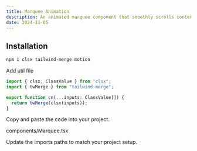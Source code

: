 ```yaml
---
title: Marquee Animation
description: An animated marquee component that smoothly scrolls content horizontally, adding dynamic motion to your website with Motion.
date: 2024-11-05
---
```


<ComponentPreview  name="MarqueeAnimationDemo"  description="Marquee animation"/>

## Installation

```bash
npm i clsx tailwind-merge motion
```

<Steps>

<Step>Add util file</Step>

```ts title="lib/utils.ts"
import { clsx, ClassValue } from "clsx";
import { twMerge } from "tailwind-merge";

export function cn(...inputs: ClassValue[]) {
  return twMerge(clsx(inputs));
}
```

<Step>Copy and paste the code into your project.</Step>

components/Marquee.tsx

<ComponentSource name="MarqueeAnimation" />

<Step>Update the imports paths to match your project setup.</Step>

</Steps>
